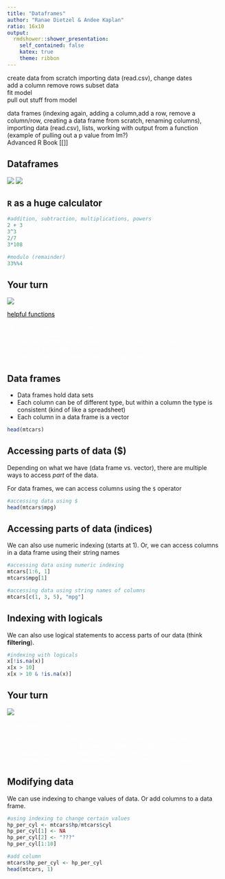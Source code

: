 ```yaml
---
title: "Dataframes"
author: "Ranae Dietzel & Andee Kaplan"
ratio: 16x10
output:
  rmdshower::shower_presentation:
    self_contained: false
    katex: true
    theme: ribbon
---
```

create data from scratch
importing data (read.csv), 
change dates  
add a column
remove rows
subset data  
fit model  
pull out stuff from model  

data frames (indexing again, 
adding a column,add a row,
remove a column/row,
creating a data frame from scratch, 
renaming columns), 
importing data (read.csv), 
lists,
working with output from a function (example of pulling out a p value from lm?)  
Advanced R Book [[]] 


## Dataframes

![](images/pumpkin_spice.jpg) ![](images/Rlogo.png) 

## `R` as a huge calculator

```r
#addition, subtraction, multiplications, powers
2 + 3
3^3
2/7
3*108

#modulo (remainder)
33%%4 
```



## Your turn { .cover .white }

<!-- image source https://www.flickr.com/photos/ollemhebb/16691684354/in/photolist-rqZfeh-dB2HGy-j4rtWV-cswQCb-bnmKUX-rurYD7-5vmdw6-7iHPtj-bvggjZ-7nwAyK-oVZdhD-acwkds-dqAf8f-e4z5Jk-6PBenY-dSAYZ9-5vmcGR-e4z7be-cyGrpE-7WLPaw-5vmdnn-8ciEWU-5vmcDa-o2NbGq-dxpJTW-cyGt4d-dZy9Sm-dZssjK-oVZ3SB-5BtrCp-e4z5Mk-6bvjNs-8cfk5H-dzTiW2-7Yfj3T-9mraHV-5XmJTS-aDtnzj-ruXg4M-ecF3x2-aAU6Fg-bsQosb-Hgh9UM-kJti5g-ifdCE4-ceXXhf-7AdkFZ-aEDYpr-otaizi-sa1Phn -->
<img src="images/your_turn.jpg" class="cover height" />

<p>
<a style="color:black" href="https://cran.r-project.org/doc/contrib/Short-refcard.pdf" target="_blank">helpful functions</a>
</p>

<ol style="color:white">
<li>Use the `rep` function to create and store a vector containing 111222333444555</li>
<li>Use the `rep` function to create and store a vector containing 123451234512345</li>
<li>What is the third power of each integer from 1 to 50?</li>
</ol>

## Data frames

- Data frames hold data sets
- Each column can be of different type, but within a column the type is consistent (kind of like a spreadsheet)
- Each column in a data frame is a vector

```r
head(mtcars)
```

## Accessing parts of data ($)

Depending on what we have (data frame vs. vector), there are multiple ways to access *part* of the data. 

For data frames, we can access columns using the `$` operator

```r
#accessing data using $
head(mtcars$mpg)
```

## Accessing parts of data (indices)

We can also use numeric indexing (starts at 1). Or, we can access columns in a data frame using their string names
    
```r
#accessing data using numeric indexing
mtcars[1:6, 1]
mtcars$mpg[1]

#accessing data using string names of columns
mtcars[c(1, 3, 5), "mpg"]
```



## Indexing with logicals

We can also use logical statements to access parts of our data (think **filtering**).

```r
#indexing with logicals
x[!is.na(x)]
x[x > 10]
x[x > 10 & !is.na(x)]
```

## Your turn { .cover .white }

<!-- image source https://www.flickr.com/photos/ollemhebb/16691684354/in/photolist-rqZfeh-dB2HGy-j4rtWV-cswQCb-bnmKUX-rurYD7-5vmdw6-7iHPtj-bvggjZ-7nwAyK-oVZdhD-acwkds-dqAf8f-e4z5Jk-6PBenY-dSAYZ9-5vmcGR-e4z7be-cyGrpE-7WLPaw-5vmdnn-8ciEWU-5vmcDa-o2NbGq-dxpJTW-cyGt4d-dZy9Sm-dZssjK-oVZ3SB-5BtrCp-e4z5Mk-6bvjNs-8cfk5H-dzTiW2-7Yfj3T-9mraHV-5XmJTS-aDtnzj-ruXg4M-ecF3x2-aAU6Fg-bsQosb-Hgh9UM-kJti5g-ifdCE4-ceXXhf-7AdkFZ-aEDYpr-otaizi-sa1Phn -->
<img src="images/your_turn.jpg" class="cover height" />

<p style="color:white">
Using the `mtcars` dataset, 
</p>
<ol style="color:white">
<li>Which car has greater than 30 mpg and over 100 horsepower?</li>
<li>How many cars have 4 cylinders? **Hint:** Using the `sum` function on logicals returns how many `TRUE` values there are.</li>
<li>Calculate the average horsepower for the cars with 4 cylinders.</li>
</ol>

## Modifying data

We can use indexing to change values of data. Or add columns to a data frame.

```r
#using indexing to change certain values
hp_per_cyl <- mtcars$hp/mtcars$cyl
hp_per_cyl[1] <- NA
hp_per_cyl[2] <- "???"
hp_per_cyl[1:10]

#add column
mtcars$hp_per_cyl <- hp_per_cyl
head(mtcars, 1)
```


